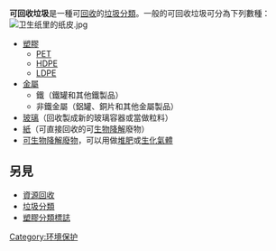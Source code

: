 '''可回收垃圾'''是一種可[[回收|回收]]的[[垃圾分類|垃圾分類]]。一般的可回收垃圾可分為下列數種：
[[File:卫生纸里的纸皮.jpg|thumb]]
*[[塑膠|塑膠]]
**[[聚對苯二甲酸乙二酯|PET]]
**[[HDPE|HDPE]]
**[[LDPE|LDPE]]
*[[金屬|金屬]]
**鐵（鐵罐和其他鐵製品）
**非鐵金屬（鋁罐、銅片和其他金屬製品）
*[[玻璃|玻璃]]（回收製成新的玻璃容器或當做粒料）
*[[紙|紙]]（可直接回收的可[[生物降解|生物降解]]廢物）
*[[生物可分解廢物|可生物降解廢物]]，可以用做[[堆肥|堆肥]]或[[生化氣體|生化氣體]]

==另見==
*[[資源回收|資源回收]]
*[[垃圾分類|垃圾分類]]
*[[塑膠分類標誌|塑膠分類標誌]]

[[Category:环境保护|Category:环境保护]]